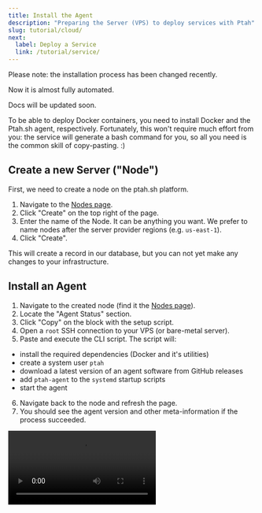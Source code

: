 ```yaml
---
title: Install the Agent
description: "Preparing the Server (VPS) to deploy services with Ptah"
slug: tutorial/cloud/
next:
  label: Deploy a Service
  link: /tutorial/service/
---
```



<Aside type="note">
Please note: the installation process has been changed recently. 

Now it is almost fully automated. 

Docs will be updated soon.
</Aside>

To be able to deploy Docker containers, you need to install Docker and the Ptah.sh agent, respectively. Fortunately, this won't require much effort from you: the service will generate a bash command for you, so all you need is the common skill of copy-pasting. :)

## Create a new Server ("Node")

First, we need to create a node on the ptah.sh platform.

1) Navigate to the [Nodes page](https://ctl.ptah.sh/nodes).
2) Click "Create" on the top right of the page.
3) Enter the name of the Node. It can be anything you want. We prefer to name nodes after the server provider regions (e.g. `us-east-1`).
4) Click "Create".

This will create a record in our database, but you can not yet make any changes to your infrastructure.

## Install an Agent

1) Navigate to the created node (find it the [Nodes page](https://ctl.ptah.sh/nodes)).
2) Locate the "Agent Status" section.
3) Click "Copy" on the block with the setup script.
4) Open a `root` SSH connection to your VPS (or bare-metal server).
5) Paste and execute the CLI script. The script will:
  - install the required dependencies (Docker and it's utilities)
  - create a system user `ptah`
  - download a latest version of an agent software from GitHub releases
  - add `ptah-agent` to the `systemd` startup scripts
  - start the agent
6) Navigate back to the node and refresh the page.
7) You should see the agent version and other meta-information if the process succeeded.

<Video src="/tutorial/create-node.mp4" />

## Initialize the Docker Swarm

So, as soon as you've installed the agent and your server card on the dashboard has changed from a red "Offline" to a green "Online", you can initialize the Docker Swarm cluster where your services will actually run.

Among the necessary parameters is the _Advertisement Address_ - in case you wish to create a cluster of several servers in the future. If all your servers will be within the same network of your provider, choose the internal address. However, if your requirements include having multiple geographic zones (providers, availability zones, and so on), choose the external address.

<Video src="/tutorial/initialize-cluster.mp4" />

## Additional Information

The installation script automatically sets up two important components:

1. **Ptah.sh Agent**: This service manages your Ptah.sh installation and communicates with the Ptah.sh server.

2. **Docker Ingress Routing Daemon (DIRD)**: This component handles routing for your Docker services, ensuring proper network connectivity.

Both of these services are configured as systemd units and will start automatically on system boot. You can check their status using the following commands:
